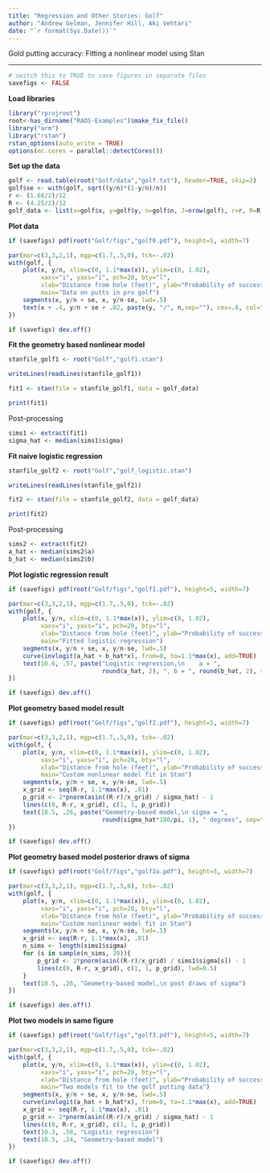 ```yaml
---
title: "Regression and Other Stories: Golf"
author: "Andrew Gelman, Jennifer Hill, Aki Vehtari"
date: "`r format(Sys.Date())`"
---
```

Gold putting accuracy: Fitting a nonlinear model using Stan

-------------


```r
# switch this to TRUE to save figures in separate files
savefigs <- FALSE
```

**Load libraries**

```r
library("rprojroot")
root<-has_dirname("RAOS-Examples")$make_fix_file()
library("arm")
library("rstan")
rstan_options(auto_write = TRUE)
options(mc.cores = parallel::detectCores())
```

**Set up the data**

```r
golf <- read.table(root("Golf/data","golf.txt"), header=TRUE, skip=2)
golf$se <- with(golf, sqrt((y/n)*(1-y/n)/n))
r <- (1.68/2)/12
R <- (4.25/2)/12
golf_data <- list(x=golf$x, y=golf$y, n=golf$n, J=nrow(golf), r=r, R=R)
```

**Plot data**

```r
if (savefigs) pdf(root("Golf/figs","golf0.pdf"), height=5, width=7)
```



```r
par(mar=c(3,3,2,1), mgp=c(1.7,.5,0), tck=-.02)
with(golf, {
    plot(x, y/n, xlim=c(0, 1.1*max(x)), ylim=c(0, 1.02),
         xaxs="i", yaxs="i", pch=20, bty="l",
         xlab="Distance from hole (feet)", ylab="Probability of success",
         main="Data on putts in pro golf")
    segments(x, y/n + se, x, y/n-se, lwd=.5)
    text(x + .4, y/n + se + .02, paste(y, "/", n,sep=""), cex=.6, col="gray40")
})
```
```r
if (savefigs) dev.off()
```

**Fit the geometry based nonlinear model**

```r
stanfile_golf1 <- root("Golf","golf1.stan")
```
```r
writeLines(readLines(stanfile_golf1))
```
```r
fit1 <- stan(file = stanfile_golf1, data = golf_data)
```
```r
print(fit1)
```

Post-processing

```r
sims1 <- extract(fit1)
sigma_hat <- median(sims1$sigma)
```

**Fit naive logistic regression**

```r
stanfile_golf2 <- root("Golf","golf_logistic.stan")
```
```r
writeLines(readLines(stanfile_golf2))
```
```r
fit2 <- stan(file = stanfile_golf2, data = golf_data)
```
```r
print(fit2)
```

Post-processing

```r
sims2 <- extract(fit2)
a_hat <- median(sims2$a)
b_hat <- median(sims2$b)
```

**Plot logistic regression result**

```r
if (savefigs) pdf(root("Golf/figs","golf1.pdf"), height=5, width=7)
```
```r
par(mar=c(3,3,2,1), mgp=c(1.7,.5,0), tck=-.02)
with(golf, {
    plot(x, y/n, xlim=c(0, 1.1*max(x)), ylim=c(0, 1.02),
         xaxs="i", yaxs="i", pch=20, bty="l",
         xlab="Distance from hole (feet)", ylab="Probability of success",
         main="Fitted logistic regression")
    segments(x, y/n + se, x, y/n-se, lwd=.5)
    curve(invlogit(a_hat + b_hat*x), from=0, to=1.1*max(x), add=TRUE)
    text(10.6, .57, paste("Logistic regression,\n    a = ",
                          round(a_hat, 2), ", b = ", round(b_hat, 2), sep=""))
})
```
```r
if (savefigs) dev.off()
```

**Plot geometry based model result**

```r
if (savefigs) pdf(root("Golf/figs","golf2.pdf"), height=5, width=7)
```
```r
par(mar=c(3,3,2,1), mgp=c(1.7,.5,0), tck=-.02)
with(golf, {
    plot(x, y/n, xlim=c(0, 1.1*max(x)), ylim=c(0, 1.02),
         xaxs="i", yaxs="i", pch=20, bty="l",
         xlab="Distance from hole (feet)", ylab="Probability of success",
         main="Custom nonlinear model fit in Stan")
    segments(x, y/n + se, x, y/n-se, lwd=.5)
    x_grid <- seq(R-r, 1.1*max(x), .01)
    p_grid <- 2*pnorm(asin((R-r)/x_grid) / sigma_hat) - 1
    lines(c(0, R-r, x_grid), c(1, 1, p_grid))
    text(18.5, .26, paste("Geometry-based model,\n sigma = ",
                          round(sigma_hat*180/pi, 1), " degrees", sep=""))
})
```
```r
if (savefigs) dev.off()
```

**Plot geometry based model posterior draws of sigma**

```r
if (savefigs) pdf(root("Golf/figs","golf2a.pdf"), height=5, width=7)
```
```r
par(mar=c(3,3,2,1), mgp=c(1.7,.5,0), tck=-.02)
with(golf, {
    plot(x, y/n, xlim=c(0, 1.1*max(x)), ylim=c(0, 1.02),
         xaxs="i", yaxs="i", pch=20, bty="l",
         xlab="Distance from hole (feet)", ylab="Probability of success",
         main="Custom nonlinear model fit in Stan")
    segments(x, y/n + se, x, y/n-se, lwd=.5)
    x_grid <- seq(R-r, 1.1*max(x), .01)
    n_sims <- length(sims1$sigma)
    for (s in sample(n_sims, 20)){
        p_grid <- 2*pnorm(asin((R-r)/x_grid) / sims1$sigma[s]) - 1
        lines(c(0, R-r, x_grid), c(1, 1, p_grid), lwd=0.5)
    }
    text(18.5, .26, "Geometry-based model,\n post draws of sigma")
})
```
```r
if (savefigs) dev.off()
```

**Plot two models in same figure**

```r
if (savefigs) pdf(root("Golf/figs","golf3.pdf"), height=5, width=7)
```
```r
par(mar=c(3,3,2,1), mgp=c(1.7,.5,0), tck=-.02)
with(golf, {
    plot(x, y/n, xlim=c(0, 1.1*max(x)), ylim=c(0, 1.02),
         xaxs="i", yaxs="i", pch=20, bty="l",
         xlab="Distance from hole (feet)", ylab="Probability of success",
         main="Two models fit to the golf putting data")
    segments(x, y/n + se, x, y/n-se, lwd=.5)
    curve(invlogit(a_hat + b_hat*x), from=0, to=1.1*max(x), add=TRUE)
    x_grid <- seq(R-r, 1.1*max(x), .01)
    p_grid <- 2*pnorm(asin((R-r)/x_grid) / sigma_hat) - 1
    lines(c(0, R-r, x_grid), c(1, 1, p_grid))
    text(10.3, .58, "Logistic regression")
    text(18.5, .24, "Geometry-based model")
})
```
```r
if (savefigs) dev.off()
```

